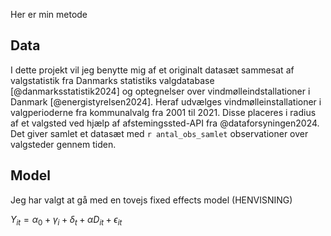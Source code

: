 Her er min metode


## Data

I dette projekt vil jeg benytte mig af et originalt datasæt sammesat af valgstatistik fra Danmarks statistiks valgdatabase [@danmarksstatistik2024] og optegnelser over vindmølleindstallationer i Danmark [@energistyrelsen2024]. Heraf udvælges vindmølleinstallationer i valgperioderne fra kommunalvalg fra 2001 til 2021. Disse placeres i radius af et valgsted ved hjælp af afstemingssted-API fra @dataforsyningen2024. Det giver samlet et datasæt med `r antal_obs_samlet` observationer over valgsteder gennem tiden.

## Model

Jeg har valgt at gå med en tovejs fixed effects model (HENVISNING)

$Y_{it} = \alpha_0 + \gamma_i + \delta_t + \alpha{D}_{it} + \epsilon_{it}$